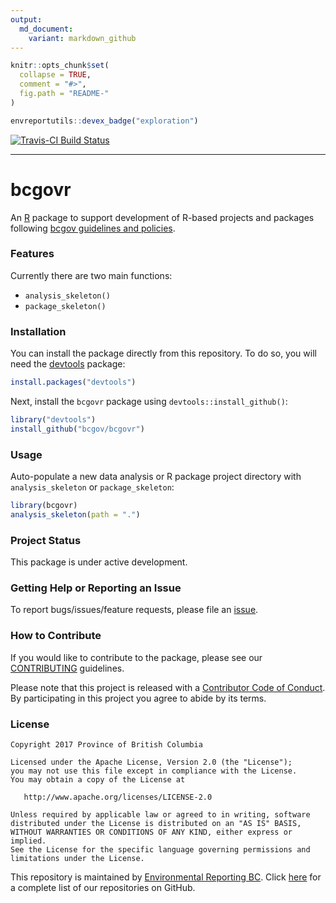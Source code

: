 ```yaml
---
output:
  md_document:
    variant: markdown_github
---
```


<!-- README.md is generated from README.Rmd. Please edit that file -->

```r
knitr::opts_chunk$set(
  collapse = TRUE,
  comment = "#>",
  fig.path = "README-"
)
```

```r
envreportutils::devex_badge("exploration")
```

[![Travis-CI Build Status](https://travis-ci.org/bcgov/bcgovr.svg?branch=master)](https://travis-ci.org/bcgov/bcgovr)

---

# bcgovr

An [R](http://r-project.org) package to support development of R-based projects and packages following [bcgov guidelines and policies](https://github.com/bcgov/BC-Policy-Framework-For-GitHub).


### Features

Currently there are two main functions:

- `analysis_skeleton()`
- `package_skeleton()`



### Installation

You can install the package directly from this repository. To do so, you will 
need the [devtools](https://github.com/hadley/devtools/) package:

```r
install.packages("devtools")
```

Next, install the `bcgovr` package using `devtools::install_github()`:

```r
library("devtools")
install_github("bcgov/bcgovr")
```


### Usage
Auto-populate a new data analysis or R package project directory with `analysis_skeleton` or `package_skeleton`:

```r
library(bcgovr)
analysis_skeleton(path = ".")
```


### Project Status

This package is under active development.


### Getting Help or Reporting an Issue

To report bugs/issues/feature requests, please file an [issue](https://github.com/bcgov/bcgovr/issues/).


### How to Contribute

If you would like to contribute to the package, please see our 
[CONTRIBUTING](CONTRIBUTING.md) guidelines.

Please note that this project is released with a [Contributor Code of Conduct](CODE_OF_CONDUCT.md). By participating in this project you agree to abide by its terms.


### License

    Copyright 2017 Province of British Columbia

    Licensed under the Apache License, Version 2.0 (the "License");
    you may not use this file except in compliance with the License.
    You may obtain a copy of the License at 

       http://www.apache.org/licenses/LICENSE-2.0

    Unless required by applicable law or agreed to in writing, software
    distributed under the License is distributed on an "AS IS" BASIS,
    WITHOUT WARRANTIES OR CONDITIONS OF ANY KIND, either express or implied.
    See the License for the specific language governing permissions and
    limitations under the License.

This repository is maintained by [Environmental Reporting BC](http://www2.gov.bc.ca/gov/content?id=FF80E0B985F245CEA62808414D78C41B). Click [here](https://github.com/bcgov/EnvReportBC-RepoList) for a complete list of our repositories on GitHub.
